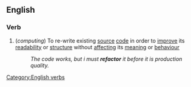 ==English==
===Verb===
{{wikipediapar|refactoring}}
[[Category:English verbs]]
{{en-infl-reg-consonant|refactor||}}
#(''computing'') To re-write existing [[source]] [[code]] in order to [[improve]] its [[readability]] or [[structure]] without [[affecting]] its [[meaning]] or [[behaviour]]
#:''The code works, but i must '''refactor''' it before it is production quality.''